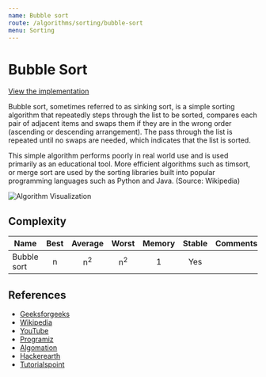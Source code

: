 ```yaml
---
name: Bubble sort
route: /algorithms/sorting/bubble-sort
menu: Sorting
---
```


# Bubble Sort

[View the implementation](https://github.com/nejcm/js-algorithms/blob/master/src/algorithms/sorting/bubble-sort/index.ts)


Bubble sort, sometimes referred to as sinking sort, is a simple sorting algorithm that
repeatedly steps through the list to be sorted, compares each pair of adjacent items and
swaps them if they are in the wrong order (ascending or descending arrangement). The pass
through the list is repeated until no swaps are needed, which indicates that the list is
sorted.

This simple algorithm performs poorly in real world use and is used primarily as an
educational tool. More efficient algorithms such as timsort, or merge sort are used by the
sorting libraries built into popular programming languages such as Python and Java.
(Source: Wikipedia)

![Algorithm Visualization](https://upload.wikimedia.org/wikipedia/commons/c/c8/Bubble-sort-example-300px.gif)

## Complexity

| Name        | Best |    Average    |     Worst     | Memory | Stable | Comments |
| ----------- | :--: | :-----------: | :-----------: | :----: | :----: | :------- |
| Bubble sort |  n   | n<sup>2</sup> | n<sup>2</sup> |   1    |  Yes   |          |

## References

- [Geeksforgeeks](https://www.geeksforgeeks.org/bubble-sort/)
- [Wikipedia](https://en.wikipedia.org/wiki/Bubble_sort)
- [YouTube](https://www.youtube.com/watch?v=6Gv8vg0kcHc&ab_channel=HackerRank)
- [Programiz](https://www.programiz.com/dsa/bubble-sort)
- [Algomation](http://www.algomation.com/player?algorithm=58b307b11adc730400031082)
- [Hackerearth](https://www.hackerearth.com/practice/algorithms/sorting/bubble-sort/tutorial/)
- [Tutorialspoint](https://www.tutorialspoint.com/data_structures_algorithms/bubble_sort_algorithm.htm)
